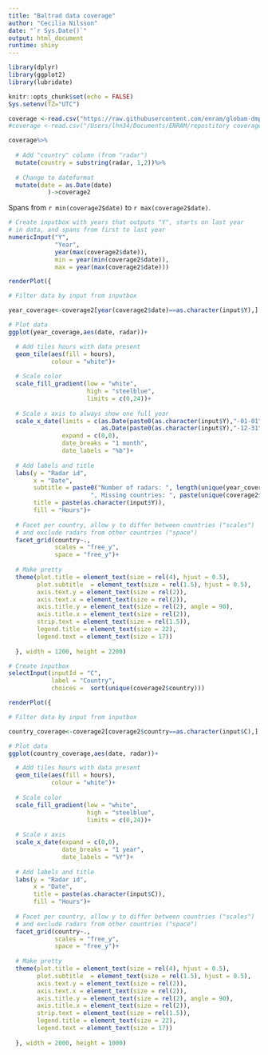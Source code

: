 ```yaml
---
title: "Baltrad data coverage"
author: "Cecilia Nilsson"
date: "`r Sys.Date()`"
output: html_document
runtime: shiny
---
```


```r

library(dplyr)
library(ggplot2)
library(lubridate)

knitr::opts_chunk$set(echo = FALSE)
Sys.setenv(TZ="UTC") 

```
  
```r

coverage <-read.csv("https://raw.githubusercontent.com/enram/globam-dmp/master/data/baltrad_summary.csv", header = TRUE)
#coverage <-read.csv("/Users/lhn34/Documents/ENRAM/repostitory coverage/Baltrad/baltrad_summary.csv", header = TRUE)

```

```r

coverage%>%
  
  # Add "country" column (from "radar")
  mutate(country = substring(radar, 1,2))%>%
  
  # Change to dateformat
  mutate(date = as.Date(date)
           )->coverage2

```

Spans from `r min(coverage2$date)` to `r max(coverage2$date)`.
  
```r

# Create inputbox with years that outputs "Y", starts on last year 
# in data, and spans from first to last year
numericInput("Y", 
             "Year", 
             year(max(coverage2$date)), 
             min = year(min(coverage2$date)), 
             max = year(max(coverage2$date)))

```

```r

renderPlot({

# Filter data by input from inputbox

year_coverage<-coverage2[year(coverage2$date)==as.character(input$Y),]

# Plot data
ggplot(year_coverage,aes(date, radar))+

  # Add tiles hours with data present
  geom_tile(aes(fill = hours), 
            colour = "white")+
    
  # Scale color
  scale_fill_gradient(low = "white", 
                      high = "steelblue", 
                      limits = c(0,24))+
    
  # Scale x axis to always show one full year
  scale_x_date(limits = c(as.Date(paste0(as.character(input$Y),"-01-01")), 
                          as.Date(paste0(as.character(input$Y),"-12-31"))), 
               expand = c(0,0), 
               date_breaks = "1 month",
               date_labels = "%b")+
    
  # Add labels and title
  labs(y = "Radar id", 
       x = "Date", 
       subtitle = paste0("Number of radars: ", length(unique(year_coverage$radar)), 
                       ", Missing countries: ", paste(unique(coverage2$country[!coverage2$country %in% year_coverage$country]), collapse=", ")),
       title = paste(as.character(input$Y)),
       fill = "Hours")+
    
  # Facet per country, allow y to differ between countries ("scales")
  # and exclude radars from other countries ("space")
  facet_grid(country~., 
             scales = "free_y", 
             space = "free_y")+
  
  # Make pretty
  theme(plot.title = element_text(size = rel(4), hjust = 0.5),
        plot.subtitle  = element_text(size = rel(1.5), hjust = 0.5),
        axis.text.y = element_text(size = rel(2)),
        axis.text.x = element_text(size = rel(2)),
        axis.title.y = element_text(size = rel(2), angle = 90),
        axis.title.x = element_text(size = rel(2)),
        strip.text = element_text(size = rel(1.5)),
        legend.title = element_text(size = 22),
        legend.text = element_text(size = 17))
 
  }, width = 1200, height = 2200)

```

```r

# Create inputbox 
selectInput(inputId = "C", 
            label = "Country", 
            choices =  sort(unique(coverage2$country)))


```

```r

renderPlot({

# Filter data by input from inputbox

country_coverage<-coverage2[coverage2$country==as.character(input$C),]

# Plot data
ggplot(country_coverage,aes(date, radar))+

  # Add tiles hours with data present
  geom_tile(aes(fill = hours), 
            colour = "white")+
    
  # Scale color
  scale_fill_gradient(low = "white", 
                      high = "steelblue", 
                      limits = c(0,24))+
    
  # Scale x axis
  scale_x_date(expand = c(0,0), 
               date_breaks = "1 year",
               date_labels = "%Y")+
    
  # Add labels and title
  labs(y = "Radar id", 
       x = "Date",
       title = paste(as.character(input$C)),
       fill = "Hours")+
    
  # Facet per country, allow y to differ between countries ("scales")
  # and exclude radars from other countries ("space")
  facet_grid(country~., 
             scales = "free_y", 
             space = "free_y")+
  
  # Make pretty
  theme(plot.title = element_text(size = rel(4), hjust = 0.5),
        plot.subtitle  = element_text(size = rel(1.5), hjust = 0.5),
        axis.text.y = element_text(size = rel(2)),
        axis.text.x = element_text(size = rel(2)),
        axis.title.y = element_text(size = rel(2), angle = 90),
        axis.title.x = element_text(size = rel(2)),
        strip.text = element_text(size = rel(1.5)),
        legend.title = element_text(size = 22),
        legend.text = element_text(size = 17))
 
  }, width = 2000, height = 1000)

```
